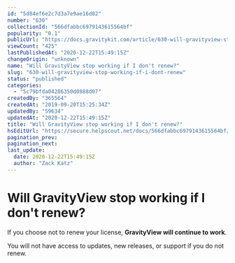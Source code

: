 ```yaml
---
id: "5d84ef6e2c7d3a7e9ae16d02"
number: "630"
collectionId: "566dfabbc6979143615564bf"
popularity: "0.1"
publicUrl: "https://docs.gravitykit.com/article/630-will-gravityview-stop-working-if-i-dont-renew"
viewCount: "425"
lastPublishedAt: "2020-12-22T15:49:15Z"
changeOrigin: "unknown"
name: "Will GravityView stop working if I don't renew?"
slug: "630-will-gravityview-stop-working-if-i-dont-renew"
status: "published"
categories: 
  - "5c79bfda04286350d0888d07"
createdBy: "365564"
createdAt: "2019-09-20T15:25:34Z"
updatedBy: "59634"
updatedAt: "2020-12-22T15:49:15Z"
title: "Will GravityView stop working if I don't renew?"
hsEditUrl: "https://secure.helpscout.net/docs/566dfabbc6979143615564bf/article/5d84ef6e2c7d3a7e9ae16d02"
pagination_prev: 
pagination_next: 
last_update:
  date: 2020-12-22T15:49:15Z
  author: "Zack Katz"
---
```


# Will GravityView stop working if I don't renew?

If you choose not to renew your license, **GravityView will continue to work**.

You will not have access to updates, new releases, or support if you do not renew.